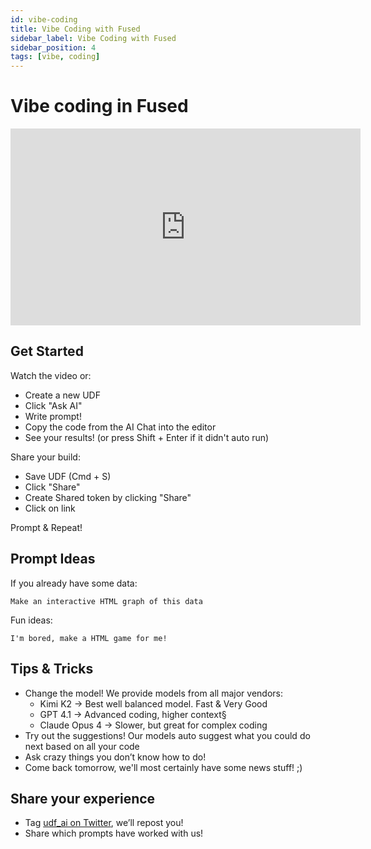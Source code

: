 ```yaml
---
id: vibe-coding
title: Vibe Coding with Fused
sidebar_label: Vibe Coding with Fused
sidebar_position: 4
tags: [vibe, coding]
---
```


# Vibe coding in Fused

<iframe
  width="560"
  height="315"
  src="https://www.youtube.com/embed/vFA5KQVIqxM"
  title="YouTube video player"
  frameborder="0"
  allow="accelerometer; autoplay; clipboard-write; encrypted-media; gyroscope; picture-in-picture"
  allowfullscreen
></iframe>

## Get Started

Watch the video or:
- Create a new UDF
- Click "Ask AI"
- Write prompt!
- Copy the code from the AI Chat into the editor
- See your results! (or press Shift + Enter if it didn't auto run)

Share your build:
- Save UDF (Cmd + S)
- Click "Share"
- Create Shared token by clicking "Share"
- Click on link

Prompt & Repeat!

## Prompt Ideas

If you already have some data:

```
Make an interactive HTML graph of this data
```

Fun ideas:

```
I'm bored, make a HTML game for me!
```

## Tips & Tricks

- Change the model! We provide models from all major vendors:
    - Kimi K2 -> Best well balanced model. Fast & Very Good
    - GPT 4.1 -> Advanced coding, higher context§
    - Claude Opus 4 -> Slower, but great for complex coding
- Try out the suggestions! Our models auto suggest what you could do next based on all your code
- Ask crazy things you don’t know how to do!
- Come back tomorrow, we'll most certainly have some news stuff! ;)

## Share your experience

- Tag [udf_ai on Twitter](https://x.com/udf_ai), we’ll repost you!
- Share which prompts have worked with us!